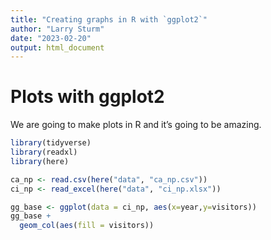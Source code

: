 ```yaml
---
title: "Creating graphs in R with `ggplot2`"
author: "Larry Sturm"
date: "2023-02-20"
output: html_document
---
```


# Plots with ggplot2

We are going to make plots in R and it's going to be amazing.

```r
library(tidyverse)
library(readxl)
library(here)
```
```r
ca_np <- read.csv(here("data", "ca_np.csv"))
ci_np <- read_excel(here("data", "ci_np.xlsx"))
```

```r
gg_base <- ggplot(data = ci_np, aes(x=year,y=visitors))
gg_base +
  geom_col(aes(fill = visitors))
```

